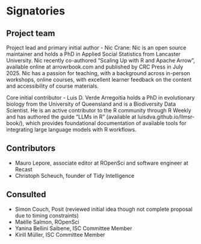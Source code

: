 # Signatories

## Project team

Project lead and primary initial author - Nic Crane: Nic is an open source maintainer and holds a PhD in Applied Social Statistics from Lancaster University.  Nic recently co-authored "Scaling Up with R and Apache Arrow", available online at arrowrbook.com and published by CRC Press in July 2025. Nic has a passion for teaching, with a background across in-person workshops, online courses, with excellent learner feedback on the content and accessibility of course materials.

Core initial contributor - Luis D. Verde Arregoitia holds a PhD in evolutionary biology from the University of Queensland and is a Biodiversity Data Scientist. He is an active contributor to the R community through R Weekly and has authored the guide "LLMs in R" (available at luisdva.github.io/llmsr-book/), which provides foundational documentation of available tools for integrating large language models with R workflows.

## Contributors

- Mauro Lepore, associate editor at ROpenSci and software engineer at Recast 
- Christoph Scheuch, founder of Tidy Intelligence

<!--
Who are the people who have actively helped with this proposal but
won't necessarily be on the core project team later?
-->

## Consulted
<!--
Who has been given the opportunity to provide feedback on the
proposal? This should include any R Consortium & ISC members who the
proposal has been discussed with.
-->
- Simon Couch, Posit (reviewed initial idea though not complete proposal due to timing constraints)
- Maëlle Salmon, ROpenSci
- Yanina Bellini Saibene, ISC Committee Member
- Kirill Müller, ISC Committee Member



